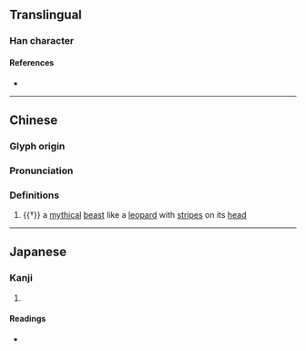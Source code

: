 {{character info/new}}
==Translingual==

===Han character===
{{Han char|rn=94|rad=犬|as=05|sn=8|four=|canj=KHVIS|ids=⿰犭幼}}

====References====
* {{Han ref|kx=0709.100|dkj=20343|dj=1121.200|hdz=21342.130|uh=72D5|ud=29397}}

----
==Chinese==
{{zh-forms}}

===Glyph origin===
{{Han etym}}

===Pronunciation===
{{zh-pron
|m=ǎo,yǎo
|mc=y
|oc=y
|cat=n
}}

===Definitions===
{{zh-hanzi}}

# {{†}} a [[mythical]] [[beast]] like a [[leopard]] with [[stripe]]s on its [[head]]

----

==Japanese==

===Kanji===
{{ja-kanji|grade=|rs=犬05}}

# {{defn|lang=ja|sort=犬05}}

====Readings====
* {{ja-readings|on=[[おう]] (ō), [[よう]] (yō)|kun=}}